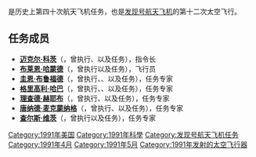 {{noteTA
|G1=Aero
}}
{{Infobox spaceflight
| operator           = [[美国国家航空航天局|美国国家航空航天局]]
| name               = {{lang|en|STS-39}}
| insignia           = Sts-39-patch.png
| spacecraft         = [[發現號太空梭|发现号]]
| crew_size          = 7 
| launch_site        = 佛罗里达州[[肯尼迪航天中心|肯尼迪航天中心]]<br />{{lang|en|LC 39A}} 
| launch_date        = 1991年4月28日<br />7:33:14 {{lang|en|EST}} 
| landing_date       = 1991年5月6日<br />14:55:35 {{lang|en|PDT}}
| launch_mass        = 
| landing_mass       = {{convert|95846|kg}}
| payload_mass       = {{convert|5663|kg}}
| mission_duration   = 8天7小时22分钟23秒
| orbit_apoapsis     = 263千米
| orbit_periapsis    = 248千米
| apsis              = 地
| orbit_reference    = [[地心轨道|地心轨道]]
| orbit_regime       = [[近地轨道|近地轨道]]
| orbit_inclination  = 57.0°
| orbits_completed   = 80
| orbit_period       = 89.6分钟
| distance_travelled = 5,584,423千米

| crew_photo         = Sts-39 crew.jpg
| crew_photo_caption = 左起：维茨、科茨、哈巴、麦克蒙纳格、哈蒙德、赫耶布、布鲁福德
| next_mission       = [[File:Sts-40-patch.png|25px]] {{lang|en|[[STS-40|STS-40]]}}
| programme          = [[美國太空梭計劃|美國太空梭計劃]]
| previous_mission   = [[File:Sts-37-patch.png|25px]] {{lang|en|[[STS-37|STS-37]]}}
|}}

'''{{lang|en|STS-39}}'''是历史上第四十次航天飞机任务，也是[[發現號太空梭|发现号航天飞机]]的第十二次太空飞行。

== 任务成员 ==
* '''[[迈克尔·科茨|迈克尔·科茨]]'''（{{lang|en|Michael Coats}}，曾执行{{lang|en|[[STS-41-D|STS-41-D]]}}、{{lang|en|[[STS-29|STS-29]]}}以及{{lang|en|STS-39}}任务），指令长
* '''[[布莱恩·哈蒙德|布莱恩·哈蒙德]]'''（{{lang|en|Blaine Hammond}}，曾执行{{lang|en|STS-39}}以及{{lang|en|[[STS-64|STS-64]]}}任务），飞行员
* '''[[圭恩·布鲁福德|圭恩·布鲁福德]]'''（{{lang|en|Guion Bluford}}，曾执行{{lang|en|[[STS-8|STS-8]]}}、{{lang|en|[[STS-61-A|STS-61-A]]}}、{{lang|en|STS-39}}以及{{lang|en|[[STS-53|STS-53]]}}任务），任务专家
* '''[[格里高利·哈巴|格里高利·哈巴]]'''（{{lang|en|Gregory J. Harbaugh}}，曾执行{{lang|en|STS-39}}、{{lang|en|[[STS-54|STS-54]]}}、{{lang|en|[[STS-71|STS-71]]}}以及{{lang|en|[[STS-82|STS-82]]}}任务），任务专家
* '''[[理查德·赫耶布|理查德·赫耶布]]'''（{{lang|en|Richard J. Hieb}}，曾执行{{lang|en|STS-39}}、{{lang|en|[[STS-49|STS-49]]}}以及{{lang|en|[[STS-65|STS-65]]}}任务），任务专家
* '''[[唐纳德·麦克蒙纳格|唐纳德·麦克蒙纳格]]'''（{{lang|en|Donald R. McMonagle}}，曾执行{{lang|en|STS-39}}、{{lang|en|[[STS-54|STS-54]]}}以及{{lang|en|[[STS-66|STS-66]]}}任务），任务专家
* '''[[查尔斯·维茨|查尔斯·维茨]]'''（{{lang|en|Charles L. Veach}}，曾执行{{lang|en|STS-39}}以及{{lang|en|[[STS-52|STS-52]]}}任务），任务专家

{{发现号航天飞机}}

[[Category:1991年美国|Category:1991年美国]]
[[Category:1991年科學|Category:1991年科學]]
[[Category:发现号航天飞机任务|Category:发现号航天飞机任务]]
[[Category:1991年4月|Category:1991年4月]]
[[Category:1991年5月|Category:1991年5月]]
[[Category:1991年发射的太空飞行器|Category:1991年发射的太空飞行器]]